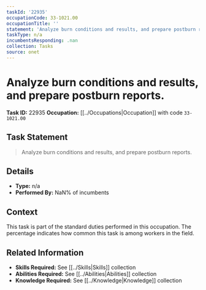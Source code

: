 ```yaml
---
taskId: '22935'
occupationCode: 33-1021.00
occupationTitle: ''
statement: 'Analyze burn conditions and results, and prepare postburn reports.'
taskType: n/a
incumbentsResponding: .nan
collection: Tasks
source: onet
---
```

# Analyze burn conditions and results, and prepare postburn reports.

**Task ID:** 22935
**Occupation:** [[../Occupations|Occupation]] with code `33-1021.00`

## Task Statement

> Analyze burn conditions and results, and prepare postburn reports.

## Details

- **Type:** n/a
- **Performed By:** NaN% of incumbents

## Context

This task is part of the standard duties performed in this occupation. The percentage indicates how common this task is among workers in the field.

## Related Information

- **Skills Required:** See [[../Skills|Skills]] collection
- **Abilities Required:** See [[../Abilities|Abilities]] collection
- **Knowledge Required:** See [[../Knowledge|Knowledge]] collection
